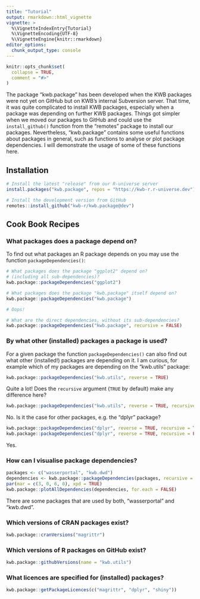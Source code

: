 ```yaml
---
title: "Tutorial"
output: rmarkdown::html_vignette
vignette: >
  %\VignetteIndexEntry{Tutorial}
  %\VignetteEncoding{UTF-8}
  %\VignetteEngine{knitr::rmarkdown}
editor_options: 
  chunk_output_type: console
---
```


```r
knitr::opts_chunk$set(
  collapse = TRUE,
  comment = "#>"
)
```

The package "kwb.package" has been developed when the KWB packages were not yet
on GitHub but on KWB's internal Subversion server. That time, it was quite
complicated to install KWB packages, especially when a package was depending
on further KWB packages. Things got simpler when we moved our packages to 
GitHub and could use the `install_github()` function from the "remotes" package
to install our packages. Nevertheless, "kwb.package" contains some useful 
functions about packages in general, such as functions to analyse or plot 
package dependencies. I will demonstrate the usage of some of these functions
here.

## Installation

```r
# Install the latest "release" from our R-universe server
install.packages("kwb.package", repos = "https://kwb-r.r-universe.dev")

# Install the development version from GitHub
remotes::install_github("kwb-r/kwb.package@dev")
```

## Cook Book Recipes

### What packages does a package depend on?

To find out what packages an R package depends on you may use the function `packageDependencies()`:

```r
# What packages does the package "ggplot2" depend on?
# (including all sub-dependencies)?
kwb.package::packageDependencies("ggplot2")

# What packages does the package "kwb.package" itself depend on?
kwb.package::packageDependencies("kwb.package")

# Oops!

# What are the direct dependencies, without its sub-dependencies?
kwb.package::packageDependencies("kwb.package", recursive = FALSE)
```

### By what other (installed) packages a package is used?

For a given package the function `packageDependencies()` can also find out
what other (installed!) packages are depending on it. I am curious, for example
which of my packages are depending on the "kwb.utils" package:

```r
kwb.package::packageDependencies("kwb.utils", reverse = TRUE)
```

Quite a lot!
Does the `recursive` argument (`TRUE` by default) make any difference here?

```r
kwb.package::packageDependencies("kwb.utils", reverse = TRUE, recursive = FALSE)
```

No. Is it the case for other packages, e.g. the "dplyr" package?

```r
kwb.package::packageDependencies("dplyr", reverse = TRUE, recursive = TRUE)
kwb.package::packageDependencies("dplyr", reverse = TRUE, recursive = FALSE)
```

Yes. 

### How can I visualise package dependencies?

```r
packages <- c("wasserportal", "kwb.dwd")
dependencies <- kwb.package::packageDependencies(packages, recursive = FALSE)
par(mar = c(3, 0, 6, 0), xpd = TRUE)
kwb.package::plotAllDependencies(dependencies, for.each = FALSE)
```

There are some packages that are used by both, "wasserportal" and "kwb.dwd".

### Which versions of CRAN packages exist?

```r
kwb.package::cranVersions("magrittr")
```

### Which versions of R packages on GitHub exist?

```r
kwb.package::githubVersions(name = "kwb.utils")
```

### What licences are specified for (installed) packages?

```r
kwb.package::getPackageLicences(c("magrittr", "dplyr", "shiny"))
```
